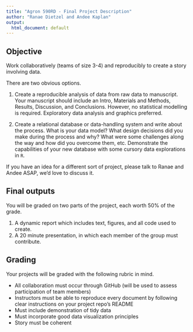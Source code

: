 ```yaml
---
title: "Agron 590RD - Final Project Description"
author: "Ranae Dietzel and Andee Kaplan"
output:
  html_document: default
---
```


## Objective  

Work collaboratively (teams of size 3-4) and reproducibly to create a story involving data.  

There are two obvious options.   

1. Create a reproducible analysis of data from raw data to manuscript. Your manuscript should include an Intro, Materials and Methods, Results, Discussion, and Conclusions. However, no statistical modelling is required. Exploratory data analysis and graphics preferred.

2. Create a relational database or data-handling system and write about the process. What is your data model? What design decisions did you make during the process and why? What were some challenges along the way and how did you overcome them, etc. Demonstrate the capabilities of your new database with some cursory data explorations in `R`.

If you have an idea for a different sort of project, please talk to Ranae and Andee ASAP, we'd love to discuss it.

## Final outputs  

You will be graded on two parts of the project, each worth 50% of the grade.

1. A dynamic report which includes text, figures, and all code used to create.
2. A 20 minute presentation, in which each member of the group must contribute.

## Grading

Your projects will be graded with the following rubric in mind.

* All collaboration must occur through GitHub (will be used to assess participation of team members)
* Instructors must be able to reproduce every document by following clear instructions on your project repo's README
* Must include demonstration of tidy data   
* Must incorporate good data visualization principles
* Story must be coherent
